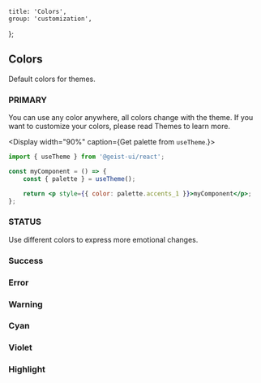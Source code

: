 
	title: 'Colors',
	group: 'customization',
};

## Colors

Default colors for themes.

<Spacer y={2} />

### PRIMARY

You can use any color anywhere, all colors change with the theme.
If you want to customize your colors, please read <NextLink href="/en-us/guide/themes"><Link color>Themes</Link></NextLink> to learn more.

<Display width="90%" caption={<span>Get palette from <Code>useTheme</Code>.</span>}>

```jsx
import { useTheme } from '@geist-ui/react';

const myComponent = () => {
	const { palette } = useTheme();

	return <p style={{ color: palette.accents_1 }}>myComponent</p>;
};
```

</Display>
<Spacer y={1} />
<Colors type="normal" />
<Spacer y={3} />

### STATUS

Use different colors to express more emotional changes.

### Success

<Spacer y={0.75} />
<Colors type="success" />
<Spacer y={3} />

### Error

<Spacer y={0.75} />
<Colors type="error" />
<Spacer y={3} />

### Warning

<Spacer y={0.75} />
<Colors type="warning" />
<Spacer y={3} />

### Cyan

<Spacer y={0.75} />
<Colors type="cyan" />
<Spacer y={3} />

### Violet

<Spacer y={0.75} />
<Colors type="violet" />
<Spacer y={3} />

### Highlight

<Spacer y={0.75} />
<Colors type="highlight" />
<Spacer y={3} />

